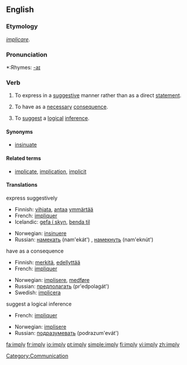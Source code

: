 ==English==

===Etymology===
{{L.}} ''[[implicare]]''.

===Pronunciation===
*:Rhymes: [[Rhymes:English:-aɪ|-aɪ]]

===Verb===
{{en-verb|impl|i|ed}}

# {{transitive}} To express in a [[suggestive]] manner rather than as a direct [[statement]].
# {{transitive}} To have as a [[necessary]] [[consequence]].
# {{transitive}} To [[suggest]] a [[logical]] [[inference]].

====Synonyms====
*[[insinuate]]

====Related terms====
*[[implicate]], [[implication]], [[implicit]]

====Translations====
;express suggestively
{{top}}
*Finnish: [[vihjata]], [[antaa]] [[ymmärtää]]
*French: [[impliquer]]
*Icelandic: [[gefa í skyn]], [[benda til]]
{{mid}}
*Norwegian: [[insinuere]]
*Russian: [[намекать]] (nam'ekát') {{impf}}, [[намекнуть]] (nam'eknút') {{pf}}
{{bottom}}

;have as a consequence
{{top}}
*Finnish: [[merkitä]], [[edellyttää]]
*French: [[impliquer]]
{{mid}}
*Norwegian: [[implisere]], [[medføre]]
*Russian: [[предполагать]] (pr'edpolagát') {{impf}}
*Swedish: [[implicera]]
{{bottom}}

;suggest a logical inference
{{top}}
*French: [[impliquer]]
{{mid}}
*Norwegian: [[implisere]]
*Russian: [[подразумевать]] (podrazum'evát') {{impf}}
{{bottom}}

[[Category:Communication]]

[[fa:imply]]
[[fr:imply]]
[[io:imply]]
[[pt:imply]]
[[simple:imply]]
[[fi:imply]]
[[vi:imply]]
[[zh:imply]]